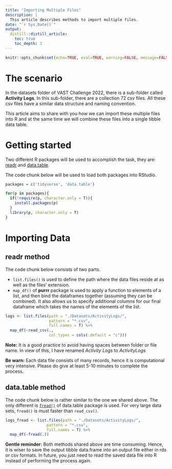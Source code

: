 ```yaml
---
title: "Importing Multiple Files"
description: |
  This article describes methods to import multiple files.
date: "`r Sys.Date()`"
output:
  distill::distill_article:
    toc: true
    toc_depth: 3
---
```


```r
knitr::opts_chunk$set(echo=TRUE, eval=TRUE, warning=FALSE, message=FALSE)
```

# The scenario

In the datasets folder of VAST Challenge 2022, there is a sub-folder called **Activity Logs**.  In this sub-folder, there are a collection 72 csv files.  All these csv files have a similar data structure and naming convention.  

This article aims to share with you how we can import these multiple files into R and at the same time we will combine these files into a single tibble data table.  

# Getting started

Two different R packages will be used to accomplish the task, they are: [readr](https://readr.tidyverse.org/) and [data.table](https://rdatatable.gitlab.io/data.table/index.html).  

The code chunk below will be used to load both packages into RStudio.

```r
packages = c('tidyverse', 'data.table')

for(p in packages){
  if(!require(p, character.only = T)){
    install.packages(p)
  }
  library(p, character.only = T)
}
```

# Importing Data

## readr method

The code chunk below consists of two parts.

- `list.files()` is used to define the path where the data files reside at as well as the files' extension.
- `map_df()` of **purrr** package is used to apply a function to elements of a list, and then bind the dataframes together (assuming they can be combined). It also allows us to specify additional columns for our final dataframe which takes the names of the elements of the list.  

```r
logs <- list.files(path = "./Datasets/ActivityLogs/",
                   pattern = "*.csv", 
                   full.names = T) %>% 
  map_df(~read_csv(., 
                   col_types = cols(.default = "c"))) 
```

**Note:** It is a good practice to avoid having spaces between folder or file name.  In view of this, I have renamed *Activity Logs* to *ActivityLogs*  

**Be warn:** Each data file consists of many records, hence it is computational very intensive.  Please do give at least 5-10 minutes to complete the process.

## data.table method

The code chunk below is rather similar to the one we shared above.  The only different is [`fread()`](https://rdatatable.gitlab.io/data.table/reference/fread.html) of data.table package is used.  For very large data sets, `fread()` is must faster than `read_csv()`.  

```r
logs_fread <- list.files(path = "./Datasets/ActivityLogs/",
                  pattern = "*.csv", 
                  full.names = T) %>% 
  map_df(~fread(.))
```

**Gentle reminder:** Both methods shared above are time consuming.  Hence, it is wiser to save the output tibble data.frame into an output file either in rds or csv formats.  In future, you just need to read the saved data file into R instead of performing the process again.



